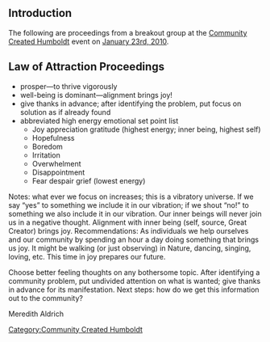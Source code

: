 {{TOCright}}
==Introduction==
The following are proceedings from a breakout group at the [[Community Created Humboldt]] event on [[Community_Created_Humboldt/Jan_23_10|January 23rd, 2010]]. 

==Law of Attraction Proceedings==
*prosper—to thrive vigorously
*well-being is dominant—alignment brings joy!
*give thanks in advance; after identifying the problem, put focus on solution as if already found
*abbreviated high energy emotional set point list
** Joy appreciation gratitude (highest energy; inner being, highest self)
** Hopefulness
** Boredom
** Irritation
** Overwhelment
** Disappointment
** Fear despair grief (lowest energy)

Notes: what ever we focus on increases; this is a vibratory universe.  If we say “yes” to something we include it in our vibration; if we shout “no!” to something we also include it in our vibration.  Our inner beings will never join us in a negative thought.  Alignment with inner being (self, source, Great Creator) brings joy.
Recommendations: As individuals we help ourselves and our community by spending an hour a day doing something that brings us joy.  It might be walking (or just observing) in Nature, dancing, singing, loving, etc.  This time in joy prepares our future.  

Choose better feeling thoughts on any bothersome topic.  After identifying a community problem, put undivided attention on what is wanted; give thanks in advance for its manifestation.
Next steps: how do we get this information out to the community?

Meredith Aldrich


[[Category:Community Created Humboldt]]